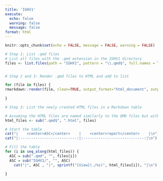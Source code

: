 ---
title: 'IGHV1'
execute:
  echo: false
  warning: false
  message: false
format: html
---
```{r echo=FALSE}
knitr::opts_chunk$set(echo = FALSE, message = FALSE, warning = FALSE)

```


```{r echo=FALSE, echo=FALSE, results='hide', warning=FALSE}
# Step 1: List .qmd files
# List all files with the .qmd extension in the IGHV1 directory
files <- list.files(path = "IGHV1", pattern = "\\.qmd$", full.names = TRUE)


# Step 2 and 3: Render .qmd files to HTML and add to list

for (file in files) {
rmarkdown::render(file, clean=TRUE, output_format="html_document", output_dir="IGHV1")
  
}
```

```{r list-html-in-table, results='asis'}
# Step 3: List the newly created HTML files in a Markdown table

# Assuming the HTML files are named similarly to the QMD files but with .html extension
html_files <- sub(".qmd$", ".html", files)

# Start the table
cat("|    <center>ASC</center>    |    <center>report</center>    |\n")
cat("|:--------------------------:|:----------------------------:|\n")

# Fill the table
for (i in seq_along(html_files)) {
  ASC = sub(".qmd", "", files[i])
  ASC = sub("IGHV1/", "", ASC)
    cat("|", ASC , "|", sprintf("[View](./%s)", html_files[i]), "|\n")

}
```